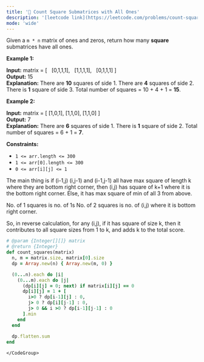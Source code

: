 ```yaml
---
title: '🧀 Count Square Submatrices with All Ones'
description: '[leetcode link](https://leetcode.com/problems/count-square-submatrices-with-all-ones/description/)'
mode: 'wide'
---
```

<Tabs>
  <Tab title="Question" icon="circle-question" iconType="regular">
    <Card>
      <p>Given a <code>m * n</code> matrix of ones and zeros, return how many <strong>square</strong> submatrices have all ones.</p>   <p><strong class="example">Example 1:</strong></p>   <strong>Input:</strong> matrix = [ &nbsp; [0,1,1,1], &nbsp; [1,1,1,1], &nbsp; [0,1,1,1] ] <br/> <strong>Output:</strong> 15 <br/> <strong>Explanation:</strong>  There are <strong>10</strong> squares of side 1. There are <strong>4</strong> squares of side 2. There is  <strong>1</strong> square of side 3. Total number of squares = 10 + 4 + 1 = <strong>15</strong>.   <p><strong class="example">Example 2:</strong></p>   <strong>Input:</strong> matrix =  [   [1,0,1],   [1,1,0],   [1,1,0] ] <br/> <strong>Output:</strong> 7 <br/> <strong>Explanation:</strong>  There are <b>6</b> squares of side 1.   There is <strong>1</strong> square of side 2.  Total number of squares = 6 + 1 = <b>7</b>.    <p><strong>Constraints:</strong></p>  <ul>  <li><code>1 &lt;= arr.length&nbsp;&lt;= 300</code></li>  <li><code>1 &lt;= arr[0].length&nbsp;&lt;= 300</code></li>  <li><code>0 &lt;= arr[i][j] &lt;= 1</code></li> </ul> 
    </Card>
  </Tab>
  <Tab title="Solution" icon="lightbulb" iconType="regular" >
    <Card>
      The main thing is if (i-1,j) (i,j-1) and (i-1,j-1) all have max square of length k where they are bottom right corner, then (i,j) has square of k+1 where it is the bottom right corner. Else, it has max square of min of all 3 from above.

No. of 1 squares is no. of 1s
No. of 2 squares is no. of (i,j) where it is bottom right corner. 

So, in reverse calculation, for any (i,j), if it has square of size k, then it contributes to all square sizes from 1 to k, and adds k to the total score.
    </Card>
  <Expandable title="code">
    <CodeGroup dropdown>
```ruby title="Count Square Submatrices with All Ones" lines
# @param {Integer[][]} matrix
# @return {Integer}
def count_squares(matrix)
  n, m = matrix.size, matrix[0].size
  dp = Array.new(n) { Array.new(m, 0) }

  (0...n).each do |i|
    (0...m).each do |j|
      (dp[i][j] = 0; next) if matrix[i][j] == 0
      dp[i][j] = 1 + [ 
        i>0 ? dp[i-1][j] : 0,
        j> 0 ? dp[i][j-1] : 0,
        j> 0 && i >0 ? dp[i-1][j-1] : 0
      ].min
    end
  end
  
  dp.flatten.sum
end
```
    </CodeGroup>
  </Expandable>
  </Tab>
</Tabs>